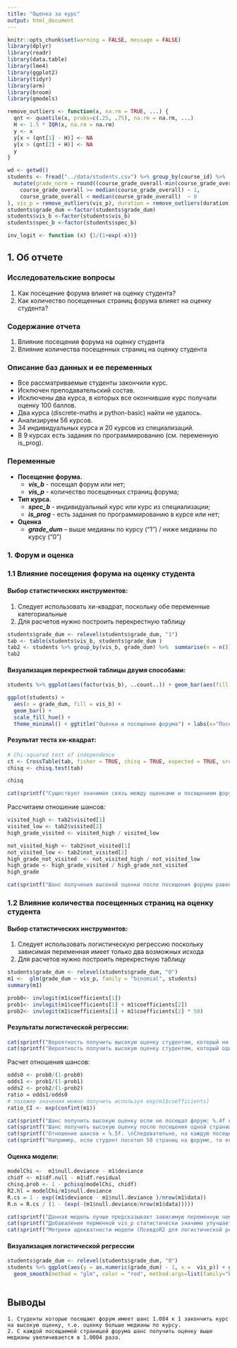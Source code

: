 ```yaml
---
title: "Оценка за курс"
output: html_document
---
```


```r
knitr::opts_chunk$set(warning = FALSE, message = FALSE)
library(dplyr)
library(readr)
library(data.table)
library(lme4)
library(ggplot2)
library(tidyr)
library(arm)
library(broom)
library(gmodels)

remove_outliers <- function(x, na.rm = TRUE, ...) {
  qnt <- quantile(x, probs=c(.25, .75), na.rm = na.rm, ...)
  H <- 1.5 * IQR(x, na.rm = na.rm)
  y <- x
  y[x < (qnt[1] - H)] <- NA
  y[x > (qnt[2] + H)] <- NA
  y
}

```

```r
wd <- getwd()
students <- fread("../data/students.csv") %>% group_by(course_id) %>%
  mutate(grade_norm = round((course_grade_overall-min(course_grade_overall))/(max(course_grade_overall)-min(course_grade_overall)), digits = 2), grade_dum = case_when(
    course_grade_overall >= median(course_grade_overall) ~ 1,
    course_grade_overall < median(course_grade_overall)  ~ 0
), vis_p = remove_outliers(vis_p), duration = remove_outliers(duration)) %>% mutate(grade_norm = round(grade_norm, digits = 2)) %>%  mutate(grade_norm = remove_outliers(grade_norm))
students$grade_dum <-factor(students$grade_dum)
students$vis_b <-factor(students$vis_b)
students$spec_b <-factor(students$spec_b)

inv_logit <- function (x) {1/(1+exp(-x))}
```


## 1. Об отчете

### Исследовательские вопросы

  1. Как посещение форума влияет на оценку студента?
  2. Как количество посещенных страниц форума влияет на оценку студента?

### Содержание отчета
 
  1. Влияние посещения форума на оценку студента
  2. Влияние количества посещенных страниц на оценку студента

### Описание баз данных и ее переменных

- Все рассматриваемые студенты закончили курс.
- Исключен преподавательский состав.
- Исключены два курса, в которых все окончившие курс получали оценку 100 баллов.
- Два курса (discrete-maths и python-basic) найти не удалось.
- Анализируем 56 курсов.
- 34 индивидуальных курса и 20 курсов из специализаций.
- В 9 курсах есть задания по программированию (см. переменную is_prog).

### Переменные
- **Посещение форума.**
  - ***vis_b*** - посещал форум или нет;
  - ***vis_p*** - количество посещенных страниц форума;
- **Тип курса.**     
  - ***spec_b*** - индивидуальный курс или курс из специализации;
  - ***is_prog*** - есть задания по программированию в курсе или нет;
- **Оценка**
  - ***grade_dum*** – выше медианы по курсу ("1") / ниже медианы по курсу ("0")


### 1. Форум и оценка
### 1.1 Влияние посещения форума на оценку студента

#### Выбор статистических инструментов:

  1. Следует использовать хи-квадрат, поскольку обе переменные категориальные
  2. Для расчетов нужно построить перекрестную таблицу

```r
students$grade_dum <- relevel(students$grade_dum, "1")
tab <- table(students$vis_b, students$grade_dum )
tab2 <- students %>% group_by(vis_b, grade_dum) %>%  summarise(n = n()) %>% group_by(vis_b) %>% spread(vis_b, n) %>% rename(visited = "0", not_visited = "1")
tab2
```

#### Визуализация перекрестной таблицы двумя способами:

```r

students %>% ggplot(aes(factor(vis_b), ..count..)) + geom_bar(aes(fill = grade_dum), position = "dodge") + ggtitle("Оценки и посещение форума") + labs(x="Посещали форум или нет?", y = "Число студентов", fill = "Оценка") + scale_x_discrete(labels=c("Нет", "Да")) + scale_fill_discrete(labels=c("Ниже медианы", "Выше медианы"))  +  theme(plot.title = element_text(hjust = 0.5))

ggplot(students) +
  aes(x = grade_dum, fill = vis_b) +
  geom_bar() +
  scale_fill_hue() +
  theme_minimal() + ggtitle("Оценки и посещение форума") + labs(x="Посещали форум или нет?", y = "Число студентов", fill = "Оценка")  + scale_x_discrete(labels=c("Нет", "Да")) + scale_fill_discrete(labels=c("Ниже медианы", "Выше медианы"))  +  theme(plot.title = element_text(hjust = 0.5))
```

#### Результат теста хи-квадрат:

```r
# Chi-squared test of independence
ct <- CrossTable(tab, fisher = TRUE, chisq = TRUE, expected = TRUE, sresid = TRUE)
chisq <- chisq.test(tab)
```

```r
chisq
```


```r
cat(sprintf("Существует значимая связь между оценками и посещением форума: X-squared = %.2f, p-value = %.2f.\n", round(chisq$statistic, digit = 2), round(chisq$p.value, digit = 2)))

```

Рассчитаем отношение шансов:

```r
visited_high <- tab2$visited[1]
visited_low <- tab2$visited[2]
high_grade_visited <- visited_high / visited_low

not_visited_high <- tab2$not_visited[1]
not_visited_low <- tab2$not_visited[2]
high_grade_not_visited  <- not_visited_high / not_visited_low
high_grade <- high_grade_visited / high_grade_not_visited
high_grade

```

```r
cat(sprintf("Шанс получения высокой оценки после посещения форума равен %.3f (%.3f и %.3f) к 1, где 1 - это шанс получения высокой оценки без посещения форума\n* высокая оценка = оценка выше медианы по курсу \n", round(ct$fisher.ts$estimate, digit = 3),  round(ct$fisher.ts$conf.int[1], digit = 3), round(ct$fisher.ts$conf.int[2], digit = 3)))

```

### 1.2 Влияние количества посещенных страниц на оценку студента

#### Выбор статистических инструментов:

  1. Следует использовать логистическую регрессию поскольку зависимая переменная имеет только два возможных исхода
  2. Для расчетов нужно построить перекрестную таблицу


```r
students$grade_dum <- relevel(students$grade_dum, "0")
m1 <-  glm(grade_dum ~ vis_p, family = "binomial", students)
summary(m1)
```

```r
prob0<- invlogit(m1$coefficients[1])
prob1<- invlogit(m1$coefficients[1] + m1$coefficients[2])
prob2<- invlogit(m1$coefficients[1] + m1$coefficients[2] * 50)
```


#### Результаты логистической регрессии:

```r

cat(sprintf("Вероятность получить высокую оценку студентом, который ни разу не посещал форум: %.4f.\n", prob0))
cat(sprintf("Вероятность получить высокую оценку студентом, который один раз посещал форум: %.4f. \n", prob1))

```

Расчет отношения шансов:

```r
odds0 <- prob0/(1-prob0)
odds1 <- prob1/(1-prob1)
odds2 <- prob2/(1-prob2)
ratio = odds1/odds0
# похожие значения можно получить используя exp(m1$coefficients)
ratio_CI <- exp(confint(m1))
```

```r

cat(sprintf("Шанс получить высокую оценку если не посещал форум: %.4f к 1.\n", odds0))
cat(sprintf("Шанс получить высокую оценку после посещения одной страницы форума: %.4f к 1.\n", odds1))
cat(sprintf("Отношение шансов = %.5f. \nСледовательно, на каждую посещенную страницу форума шанс получить высокую оценку увеличивается в %.5f (%.5f, %.5f) раз.\n", ratio, ratio, ratio_CI[2], ratio_CI[1]))
cat(sprintf("Например, если студент посетил 50 страниц на форуме, то его шанс получить высокую оценку будет: %.4f к 1.\n", odds2))
```

#### Оценка модели:

```r
modelChi <-  m1$null.deviance - m1$deviance
chidf <- m1$df.null - m1$df.residual
chisq.prob <- 1 - pchisq(modelChi, chidf)
R2.hl = modelChi/m1$null.deviance
R.cs = 1 - exp((m1$deviance - m1$null.deviance )/nrow(m1$data))
R.n = R.cs / (1 - (exp(-(m1$null.deviance/nrow(m1$data)))))
```

```r
cat(sprintf("Данная модель лучше предсказывает зависимую переменную чем нулевая модель поскольку дисперсия модели (deviance) снизилась с %.2f до %.2f.\n", m1$null.deviance, m1$deviance))
cat(sprintf("Добаваление перменной vis_p статистически значимо улучшает модель: x_squared = %.2f, p = %.4f.\n", modelChi, chisq.prob))
cat(sprintf("Метрики адекватности модели (ПсевдоR2 для логистической регрессии):\nR2 Hosmer-Lemeshov\t%.4f\nR2 Cox-Snell\t\t%.4f\nR2 Nagelkerke\t\t%.4f\n", R2.hl, R.cs, R.n))
```

#### Визуализация логистической регрессии

```r
students$grade_dum <- relevel(students$grade_dum, "0")
students %>% ggplot(aes(y = as.numeric(grade_dum) - 1, x =  vis_p)) + geom_point()  +
  geom_smooth(method = "glm", color = "red", method.args=list(family="binomial")) + labs(y = "Оценка студента", x = "Количество посещенных страниц") + ggtitle("Влияние посещения форума на оценку студента") +  theme(plot.title = element_text(hjust = 0.5))
    
```



## Выводы

    1. Студенты которые посещают форум имеет шанс 1.084 к 1 закончить курс на высокую оценку, т.е. оценку больше медианы по курсу.
    2. С каждой посещаемой страницей форума шанс получить оценку выше медианы увеличивается в 1.0004 раза.








